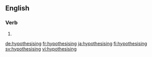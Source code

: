==English==

===Verb===
{{head|en|present participle}}

# {{present participle of|hypothesise|lang=en|nocat=1}}

[[de:hypothesising]]
[[fr:hypothesising]]
[[ja:hypothesising]]
[[fi:hypothesising]]
[[sv:hypothesising]]
[[vi:hypothesising]]